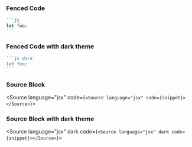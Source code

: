 
<Meta title="Code Blocks" />

### Fenced Code

~~~md
```js
let foo;
```
~~~

### Fenced Code with dark theme

~~~md dark
```js dark
let foo;
```
~~~

### Source Block

<Source language="jsx" code={`
  <Source language="jsx" code={snippet}></Source>
`}>
</Source>

### Source Block with dark theme

<Source language="jsx" dark code={`
  <Source language="jsx" dark code={snippet}></Source>
`}>
</Source>


